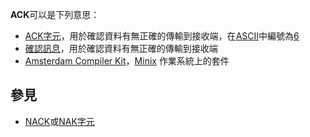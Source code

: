 '''ACK'''可以是下列意思：

* [[ACK字元|ACK字元]]，用於確認資料有無正確的傳輸到接收端，在[[ASCII|ASCII]]中編號為[[6|6]]
* [[確認訊息|確認訊息]]，用於確認資料有無正確的傳輸到接收端
* [[Amsterdam_Compiler_Kit|Amsterdam Compiler Kit]]，[[Minix|Minix]] 作業系統上的套件

== 參見 ==
* [[NACK|NACK]]或[[NAK字元|NAK字元]]
{{disambig|cat=三字拉丁字母縮寫消歧義}}